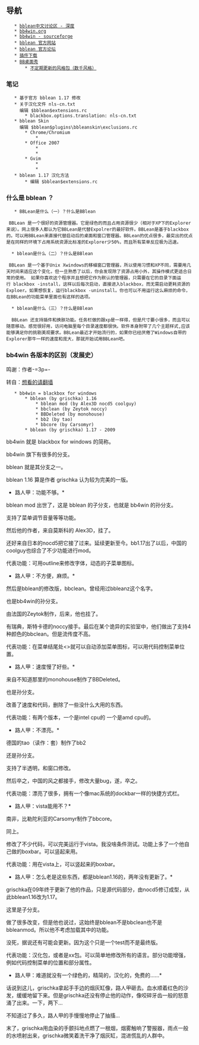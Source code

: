 ﻿== 导航 ==

    * [http://bbs.deepin.org/forum-382-1.html bblean中文讨论区 - 深度]
    * [http://www.bb4win.org bb4win.org]
    * [http://bb4win.sourceforge.net/ bb4win - sourceforge]
    * [http://bb4win.sourceforge.net/bblean/ bblean 官方网站]
    * [http://www.lostinthebox.com/index.php bblean 官方论坛]
    * [http://bb4win.sourceforge.net/plugins.htm 插件下载]
    * [http://www.boxshots.org BB桌面秀]
        * [http://www.boxshots.org/styles.zip 不定期更新的风格包（数千风格）]

=== 笔记 ===

    * 基于官方 bblean 1.17 修改
    * 关于汉化文件 nls-cn.txt
      编辑 $bblean$extensions.rc
        * blackbox.options.translation: nls-cn.txt
    * bblean Skin
      编辑 $bblean$plugins\bbleanskin\exclusions.rc
        * Chrome/Chromium
            * {{{chrome.exe:Chrome_WidgetWin_0}}}
        * Office 2007
            * {{{wwlib.dll:OpusApp}}}
            * {{{wwlib.dll:_WwB}}}
        * Gvim
            * {{{gvim.exe:VIM_MESSAGES}}}
            * {{{gvim.exe:Vim}}}
    * bblean 1.17 汉化方法
        * 编辑 $bblean$extensions.rc

=== 什么是 bblean ？ ===

    * BBLean是什么（一）？什么是BBlean

  BBLean 是一个很好的资源管理器。它是绿色的而且占用资源很少（相对于XP下的Explorer来说）。网上很多人都认为它BBLean是代替Expolrer的最好软件。BBLean是基于blackbox的。可以用BBLean来直接代替启动后的桌面和窗口管理器。BBLean的优点很多，最突出的优点是在同样的环境下占用系统资源比标准的Explorer少50%，而且所有菜单反应极为迅速。

   * bblean是什么（二）？什么是BBlean

  BBLean 是一个基于Unix Xwindows的移植窗口管理器，所以使用习惯和XP不同，需要用几天时间来适应这个变化，但一旦熟悉了以后，你会发现除了资源占用小外，其操作模式更适合日常的使用。 如果你喜欢这个程序并且想把它作为默认的管理器，只需要在它的目录下面运行 blackbox -install，这样以后每次启动，直接进入blackbox，而无需启动更耗资源的Exploer。如果想恢复，运行blackbox -uninstall。你也可以不用运行这么麻烦的命令，在BBLean的功能菜单里面也有这样的选项。

   * bblean是什么（三）？什么是BBlean

   BBLean 还支持插件和换肤功能。任务栏做的跟xp是一样得，但是尺寸要小很多，而且可以随意移动。感觉很好用，访问电脑里每个目录速度都很快。软件本身附带了几个主题样式,应该能够满足你的挑剔美观要求。BBLean最近才开始流行的，如果你已经厌倦了Windows自带的Explorer那牛一样的速度和庞大，那就开始试用BBLean吧。

=== bb4win 各版本的区别（发展史） ===

鸣谢：作者-=3p=-

转自：[http://sites.google.com/site/yinsuoqiudao/home/wo-zai-chen-si/bb4win-ge-ban-ben-de-qu-bie 想看的请翻墙]

    * bb4win = blackbox for windows
        * bblean (by grischka) 1.16
            * bblean mod (by Alex3D nocd5 coolguy)
            * bbclean (by Zeytok noccy)
            * BBDeleted (by monohouse)
            * bb2 (by tao)
            * bbcore (by Carsomyr)
        * bblean (by grischka) 1.17 - 2009

bb4win 就是 blackbox for windows 的简称。

bb4win 旗下有很多的分支。

bblean 就是其分支之一。

bblean 1.16 算是作者 grischka 认为较为完美的一版。

*路人甲：功能不够。*

bblean mod 出世了，这是 bblean 的子分支，也就是 bb4win 的孙分支。

支持了菜单调节音量等等功能。

然后他的作者，来自莫斯科的 Alex3D，挂了。

还好来自日本的nocd5把它接了过来。延续更新至今。bb1.17出了以后，中国的coolguy也综合了不少功能进行mod。

代表功能：可用outline来修改字体，动态的子菜单图标。

*路人甲：不方便，麻烦。*

然后是bblean的修改版，bbclean。曾经用过bbleanz这个名字。

也是bb4win的孙分支。

由法国的Zeytok制作，后来，他也挂了。

有瑞典，斯特卡德的noccy接手。最后在某个诡异的实验室中，他们做出了支持4种颜色的bbclean。但是流传度不高。

代表功能：在菜单结尾处<{{{*}}}>就可以自动添加菜单图标，可以用代码控制菜单位置。

*路人甲：速度慢了好些。*

来自不知道那里的monohouse制作了BBDeleted。

也是孙分支。

改善了速度和代码，删除了一些没什么大用的东西。

代表功能：有两个版本，一个是intel cpu的 一个是amd cpu的。

*路人甲：不漂亮。*

德国的tao（读作：套）制作了bb2

还是孙分支。

支持了半透明，和窗口修改。

然后卒之，中国的风之都接手，修改大量bug，遂，卒之。

代表功能：漂亮了很多，拥有一个像mac系统的dockbar一样的快捷方式栏。

*路人甲：vista能用不？*

南非，比勒陀利亚的Carsomyr制作了bbcore。

同上。

修改了不少代码，可以完美运行于vista。我没啥条件测试。功能上多了一个他自己做的boxbar。可以竖起来用。

代表功能：用在vista上，可以竖起来的boxbar。

*路人甲：怎么老是这些东西，都是bblean1.16的，两年没有更新了。*

grischka在09年终于更新了他的作品，只是源代码部分，由nocd5修订成型，从此bblean1.16改为1.17。

这里是子分支。

做了很多改变，但是他也说过，这始终是bblean不是bbclean也不是bbleanmod。所以他不考虑加载其中的功能。

没死，据说还有可能会更新。因为这个只是一个test而不是最终版。

代表功能：汉化包，或者是xx包。可以简单地修改所有的语言。部分功能增强，例如代码控制菜单的位置和部分属性。

*路人甲：难道就没有一个绿色的，精简的，汉化的，免费的......*

话说到这儿，grischka拿起手手边的烟灰缸像，路人甲砸去。血水顺着红色的沙发，缓缓地留下来。但是grischka还没有停止他的动作，像咬碎牙齿一般的怒意涌了出来。一下，两下...

不知道过了多久，路人甲的手慢慢地停止了抽搐...

末了，grischka用血染的手颤抖地点燃了一根烟，烟雾触响了警报器，雨点一般的水喷射出来，grischka微笑着洗干净了烟灰缸，混进慌乱的人群中。

